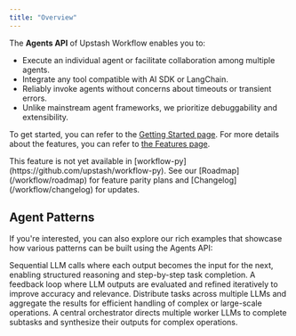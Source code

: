 ```yaml
---
title: "Overview"
---
```


The **Agents API** of Upstash Workflow enables you to:  
- Execute an individual agent or facilitate collaboration among multiple agents.
- Integrate any tool compatible with AI SDK or LangChain.  
- Reliably invoke agents without concerns about timeouts or transient errors.
- Unlike mainstream agent frameworks, we prioritize debuggability and extensibility.

To get started, you can refer to the [Getting Started page](/workflow/agents/getting-started). For more details about the features, you can refer to [the Features page](/workflow/agents/features).

<Note>
  This feature is not yet available in
  [workflow-py](https://github.com/upstash/workflow-py). See our
  [Roadmap](/workflow/roadmap) for feature parity plans and
  [Changelog](/workflow/changelog) for updates.
</Note>

## Agent Patterns

If you're interested, you can also explore our rich examples that showcase how various patterns can be built using the Agents API:

<CardGroup cols={2}>
  <Card title="Prompt Chaining" icon="link" href="/workflow/agents/patterns/prompt-chaining">
    Sequential LLM calls where each output becomes the input for the next, enabling structured reasoning and step-by-step task completion.
  </Card>
  <Card title="Evaluator-optimizer" icon="arrows-rotate" href="/workflow/agents/patterns/evaluator-optimizer">
    A feedback loop where LLM outputs are evaluated and refined iteratively to improve accuracy and relevance.
  </Card>
  <Card title="Parallelization" icon="arrows-to-dot" href="/workflow/agents/patterns/parallelization">
    Distribute tasks across multiple LLMs and aggregate the results for efficient handling of complex or large-scale operations.
  </Card>
  <Card title="Orchestrator-workers" icon="sparkles" href="/workflow/agents/patterns/orchestrator-workers">
    A central orchestrator directs multiple worker LLMs to complete subtasks and synthesize their outputs for complex operations.
  </Card>
</CardGroup>

<Snippet file="workflow/agent-examples.mdx" />
